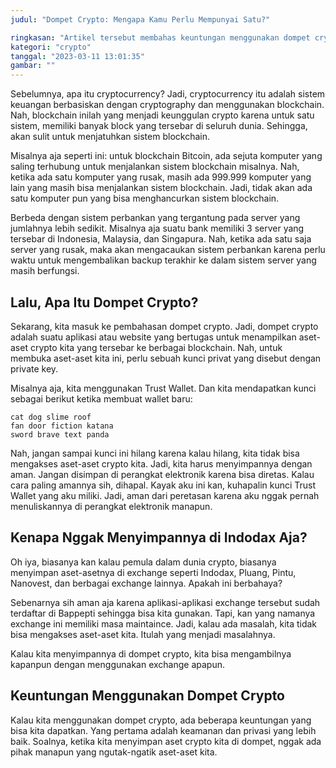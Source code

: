 ```yaml
---
judul: "Dompet Crypto: Mengapa Kamu Perlu Mempunyai Satu?"

ringkasan: "Artikel tersebut membahas keuntungan menggunakan dompet crypto seperti keamanan dan privasi yang lebih baik, kemudahan dalam transaksi internasional, potensi penghematan biaya transaksi, dan ketidak-terpengaruhannya oleh inflasi. Selain itu, artikel juga membahas jenis-jenis dompet crypto, cara memilih dompet crypto yang tepat, dan risiko yang perlu diwaspadai dalam menggunakan dompet crypto. Akhirnya, artikel mengingatkan pentingnya menjaga keamanan dompet crypto dan memilih yang tepat untuk menghindari kerugian akibat kehilangan akses ke dompet crypto."
kategori: "crypto"
tanggal: "2023-03-11 13:01:35"
gambar: ""
---
```


Sebelumnya, apa itu cryptocurrency? Jadi, cryptocurrency itu adalah sistem keuangan berbasiskan dengan cryptography dan menggunakan blockchain. Nah, blockchain inilah yang menjadi keunggulan crypto karena untuk satu sistem, memiliki banyak block yang tersebar di seluruh dunia. Sehingga, akan sulit untuk menjatuhkan sistem blockchain.

Misalnya aja seperti ini: untuk blockchain Bitcoin, ada sejuta komputer yang saling terhubung untuk menjalankan sistem blockchain misalnya. Nah, ketika ada satu komputer yang rusak, masih ada 999.999 komputer yang lain yang masih bisa menjalankan sistem blockchain. Jadi, tidak akan ada satu komputer pun yang bisa menghancurkan sistem blockchain.

Berbeda dengan sistem perbankan yang tergantung pada server yang jumlahnya lebih sedikit. Misalnya aja suatu bank memiliki 3 server yang tersebar di Indonesia, Malaysia, dan Singapura. Nah, ketika ada satu saja server yang rusak, maka akan mengacaukan sistem perbankan karena perlu waktu untuk mengembalikan backup terakhir ke dalam sistem server yang masih berfungsi.

## Lalu, Apa Itu Dompet Crypto?

Sekarang, kita masuk ke pembahasan dompet crypto. Jadi, dompet crypto adalah suatu aplikasi atau website yang bertugas untuk menampilkan aset-aset crypto kita yang tersebar ke berbagai blockchain. Nah, untuk membuka aset-aset kita ini, perlu sebuah kunci privat yang disebut dengan private key.

Misalnya aja, kita menggunakan Trust Wallet. Dan kita mendapatkan kunci sebagai berikut ketika membuat wallet baru:

```
cat dog slime roof
fan door fiction katana
sword brave text panda
```

Nah, jangan sampai kunci ini hilang karena kalau hilang, kita tidak bisa mengakses aset-aset crypto kita. Jadi, kita harus menyimpannya dengan aman. Jangan disimpan di perangkat elektronik karena bisa diretas. Kalau cara paling amannya sih, dihapal. Kayak aku ini kan, kuhapalin kunci Trust Wallet yang aku miliki. Jadi, aman dari peretasan karena aku nggak pernah menuliskannya di perangkat elektronik manapun.

## Kenapa Nggak Menyimpannya di Indodax Aja?

Oh iya, biasanya kan kalau pemula dalam dunia crypto, biasanya menyimpan aset-asetnya di exchange seperti Indodax, Pluang, Pintu, Nanovest, dan berbagai exchange lainnya. Apakah ini berbahaya?

Sebenarnya sih aman aja karena aplikasi-aplikasi exchange tersebut sudah terdaftar di Bappepti sehingga bisa kita gunakan. Tapi, kan yang namanya exchange ini memiliki masa maintaince. Jadi, kalau ada masalah, kita tidak bisa mengakses aset-aset kita. Itulah yang menjadi masalahnya.

Kalau kita menyimpannya di dompet crypto, kita bisa mengambilnya kapanpun dengan menggunakan exchange apapun.

## Keuntungan Menggunakan Dompet Crypto

Kalau kita menggunakan dompet crypto, ada beberapa keuntungan yang bisa kita dapatkan. Yang pertama adalah keamanan dan privasi yang lebih baik. Soalnya, ketika kita menyimpan aset crypto kita di dompet, nggak ada pihak manapun yang ngutak-ngatik aset-aset kita.